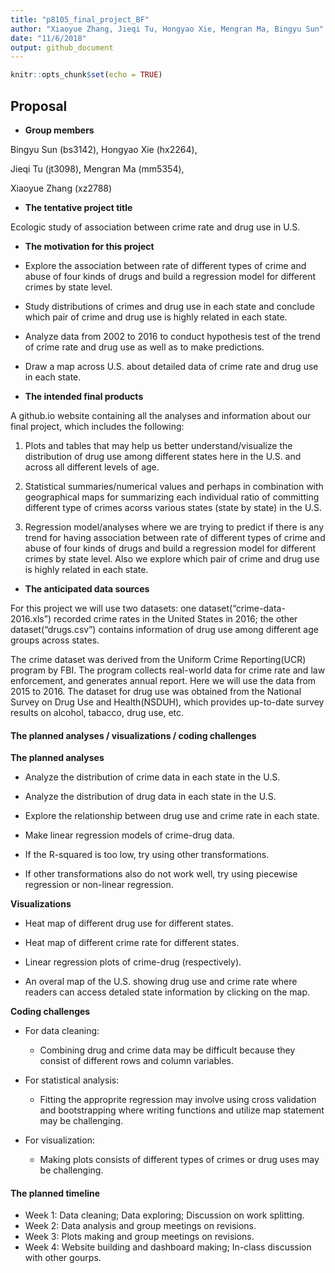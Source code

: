 ```yaml
---
title: "p8105_final_project_BF"
author: "Xiaoyue Zhang, Jieqi Tu, Hongyao Xie, Mengran Ma, Bingyu Sun"
date: "11/6/2018"
output: github_document
---
```


```r
knitr::opts_chunk$set(echo = TRUE)
```

Proposal
---------------------------------------------------------------------------------

* **Group members**

Bingyu Sun (bs3142), Hongyao Xie (hx2264), 

Jieqi Tu (jt3098), Mengran Ma (mm5354), 

Xiaoyue Zhang (xz2788)

* **The tentative project title**

Ecologic study of association between crime rate and drug use in U.S. 

* **The motivation for this project**
 * Explore the association between rate of different types of crime and abuse of four kinds of drugs and build a regression model for different crimes by state level.
 
 * Study distributions of crimes and drug use in each state and conclude which pair of crime and drug use is highly related in each state.
 
 * Analyze data from 2002 to 2016 to conduct hypothesis test of the trend of crime rate and drug use as well as to make predictions.
 
 * Draw a map across U.S. about detailed data of crime rate and drug use in each state. 


* **The intended final products**

A github.io website containing all the analyses and information about our final project, which includes the following: 

1. Plots and tables that may help us better understand/visualize the distribution of drug use among different states here in the U.S. and across all different levels of age.

2. Statistical summaries/numerical values and perhaps in combination with geographical maps for summarizing each individual ratio of committing different type of crimes acorss various states (state by state) in the U.S.

3. Regression model/analyses where we are trying to predict if there is any trend for having association between rate of different types of crime and abuse of four kinds of drugs and build a regression model for different crimes by state level. Also we explore which pair of crime and drug use is highly related in each state.

* **The anticipated data sources**

For this project we will use two datasets: one dataset("crime-data-2016.xls") recorded crime rates in the United States in 2016; the other dataset("drugs.csv") contains information of drug use among different age groups across states.

The crime dataset was derived from the Uniform Crime Reporting(UCR) program by FBI. The program collects real-world data for crime rate and law enforcement, and generates annual report. Here we will use the data from 2015 to 2016. The dataset for drug use was obtained from the National Survey on Drug Use and Health(NSDUH), which provides up-to-date survey results on alcohol, tabacco, drug use, etc.

#### The planned analyses / visualizations / coding challenges

**The planned analyses**
  
  * Analyze the distribution of crime data in each state in the U.S.
  
  * Analyze the distribution of drug data in each state in the U.S. 
  
  * Explore the relationship between drug use and crime rate in each state.
  
  * Make linear regression models of crime-drug data.
  
  * If the R-squared is too low, try using other transformations.
  
  * If other transformations also do not work well, try using piecewise regression or non-linear regression.

  
**Visualizations**

  * Heat map of different drug use for different states.
  
  * Heat map of different crime rate for different states.
  
  * Linear regression plots of crime-drug (respectively).
  
  * An overal map of the U.S. showing drug use and crime rate where readers can access detaled state information by clicking on the map.
    

  
**Coding challenges**

  * For data cleaning:
  
    * Combining drug and crime data may be difficult because they consist of different rows and column variables.
    
  * For statistical analysis:
  
    * Fitting the approprite regression may involve using cross validation and bootstrapping where writing functions and utilize map statement may be challenging.
    
  * For visualization:
    
    * Making plots consists of different types of crimes or drug uses may be challenging.

    
#### The planned timeline
    
  * Week 1: Data cleaning; Data exploring; Discussion on work splitting.
  * Week 2: Data analysis and group meetings on revisions.
  * Week 3: Plots making and group meetings on revisions.
  * Week 4: Website building and dashboard making; In-class discussion with other gourps.